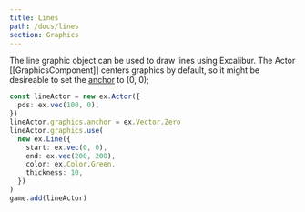 ```yaml
---
title: Lines
path: /docs/lines
section: Graphics
---
```


The line graphic object can be used to draw lines using Excalibur. The Actor [[GraphicsComponent]] centers graphics by default, so it might be desireable to set the [anchor][docs-graphics-component-anchor] to (0, 0);

```typescript
const lineActor = new ex.Actor({
  pos: ex.vec(100, 0),
})
lineActor.graphics.anchor = ex.Vector.Zero
lineActor.graphics.use(
  new ex.Line({
    start: ex.vec(0, 0),
    end: ex.vec(200, 200),
    color: ex.Color.Green,
    thickness: 10,
  })
)
game.add(lineActor)
```

[docs-graphics-component-anchor]: /docs/graphics-component/#component-specific-overrides
